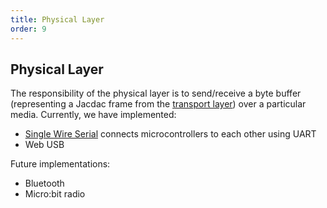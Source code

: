 ```yaml
---
title: Physical Layer
order: 9
---
```


## Physical Layer

The responsibility of the physical layer is to send/receive a byte buffer (representing a Jacdac frame from the [transport layer](../transport-layer)) over a particular media. Currently, we have implemented:

- [Single Wire Serial](./sws) connects microcontrollers to each other using UART
- Web USB

Future implementations:

- Bluetooth
- Micro:bit radio

